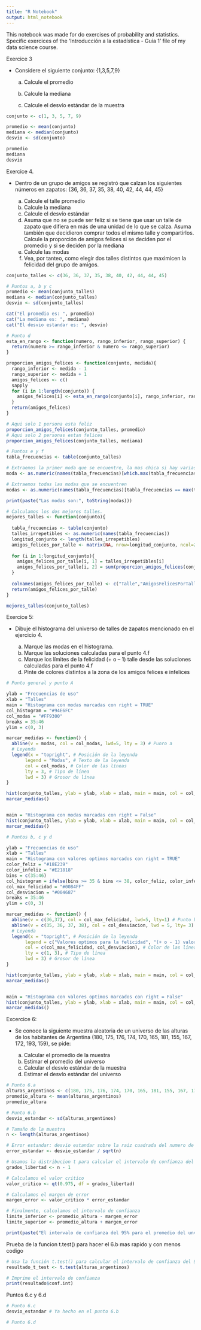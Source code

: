 ```yaml
---
title: "R Notebook"
output: html_notebook
---
```


This notebook was made for do exercises of probability and statistics. Specific exercices of the 'Introducción a la estadística - Guia 1' file of my data science course.

Exercice 3

-   Considere el siguiente conjunto: {1,3,5,7,9}

    a.  Calcule el promedio

    b.  Calcule la mediana

    c.  Calcule el desvío estándar de la muestra

```r
conjunto <- c(1, 3, 5, 7, 9)

promedio <- mean(conjunto)
mediana <- median(conjunto)
desvio <- sd(conjunto)

promedio
mediana
desvio
```

Exercice 4.

-   Dentro de un grupo de amigos se registró que calzan los siguientes números en zapatos: {36, 36, 37, 35, 38, 40, 42, 44, 44, 45}

    a.  Calcule el talle promedio
    b.  Calcule la mediana
    c.  Calcule el desvío estándar
    d.  Asuma que no se puede ser feliz si se tiene que usar un talle de zapato que difiera en más de una unidad de lo que se calza. Asuma también que decidieron comprar todos el mismo talle y compartirlos. Calcule la proporción de amigos felices si se deciden por el promedio y si se deciden por la mediana
    e.  Calcule las modas
    f.  Vea, por tanteo, como elegir dos talles distintos que maximicen la felicidad del grupo de amigos.

```r
conjunto_talles <- c(36, 36, 37, 35, 38, 40, 42, 44, 44, 45)

# Puntos a, b y c
promedio <- mean(conjunto_talles)
mediana <- median(conjunto_talles)
desvio <- sd(conjunto_talles)

cat("El promedio es: ", promedio)
cat("La mediana es: ", mediana)
cat("El desvio estandar es: ", desvio)

```

```r
# Punto d
esta_en_rango <- function(numero, rango_inferior, rango_superior) {
  return(numero >= rango_inferior & numero <= rango_superior)
}

proporcion_amigos_felices <- function(conjunto, medida){
  rango_inferior <- medida - 1
  rango_superior <- medida + 1
  amigos_felices <- c()
  sapply
  for (i in 1:length(conjunto)) {
    amigos_felices[i] <- esta_en_rango(conjunto[i], rango_inferior, rango_superior)
  }
  return(amigos_felices)
}

# Aqui solo 1 persona esta feliz
proporcion_amigos_felices(conjunto_talles, promedio) 
# Aqui solo 2 personas estan felices
proporcion_amigos_felices(conjunto_talles, mediana) 
```

```r
# Puntos e y f
tabla_frecuencias <- table(conjunto_talles)

# Extraemos la primer moda que se encuentre, la mas chica si hay varias
moda <- as.numeric(names(tabla_frecuencias)[which.max(tabla_frecuencias)])

# Extraemos todas las modas que se encuentren
modas <- as.numeric(names(tabla_frecuencias)[tabla_frecuencias == max(tabla_frecuencias)])

print(paste("Las modas son:", toString(modas)))

# Calculamos los dos mejores talles.
mejores_talles <- function(conjunto){
  
  tabla_frecuencias <- table(conjunto)
  talles_irrepetibles <- as.numeric(names(tabla_frecuencias))
  longitud_conjunto <- length(talles_irrepetibles)
  amigos_felices_por_talle <- matrix(NA, nrow=longitud_conjunto, ncol=2)
  
  for (i in 1:longitud_conjunto){
    amigos_felices_por_talle[i, 1] = talles_irrepetibles[i] 
    amigos_felices_por_talle[i, 2] = sum(proporcion_amigos_felices(conjunto, talles_irrepetibles[i]))
  }
  
  colnames(amigos_felices_por_talle) <- c("Talle","AmigosFelicesPorTalle")
  return(amigos_felices_por_talle)
}

mejores_talles(conjunto_talles)
```

Exercice 5:

-   Dibuje el histograma del universo de talles de zapatos mencionado en el ejercicio 4.

    a.  Marque las modas en el histograma.
    b.  Marque las soluciones calculadas para el punto 4.f
    c.  Marque los límites de la felicidad (+ o – 1) talle desde las soluciones calculadas para el punto 4.f
    d.  Pinte de colores distintos a la zona de los amigos felices e infelices

```r
# Punto general y punto A

ylab = "Frecuencias de uso"
xlab = "Talles"
main = "Histograma con modas marcadas con right = TRUE"
col_histogram = "#94E6FC"
col_modas = "#FF9300"
breaks = 35:46
ylim = c(0, 3)

marcar_medidas <- function() {
  abline(v = modas, col = col_modas, lwd=5, lty = 3) # Punro a
  # Leyenda
  legend(x = "topright", # Posición de la leyenda
       legend = "Modas", # Texto de la leyenda
       col = col_modas, # Color de las líneas
       lty = 3, # Tipo de línea
       lwd = 3) # Grosor de línea
}

hist(conjunto_talles, ylab = ylab, xlab = xlab, main = main, col = col_histogram, breaks = breaks, right = TRUE,ylim = ylim)
marcar_medidas()


main = "Histograma con modas marcadas con right = False"
hist(conjunto_talles, ylab = ylab, xlab = xlab, main = main, col = col_histogram, breaks = breaks, right = FALSE,ylim = ylim)
marcar_medidas()
```

```r
# Puntos b, c y d

ylab = "Frecuencias de uso"
xlab = "Talles"
main = "Histograma con valores optimos marcados con right = TRUE"
color_feliz = "#18E239"
color_infeliz = "#E21818"
bins = c(35:46)
col_histogram = ifelse(bins >= 35 & bins <= 38, color_feliz, color_infeliz)
col_max_felicidad = "#0084FF"
col_desviacion = "#004687"
breaks = 35:46
ylim = c(0, 3)

marcar_medidas <- function() {
  abline(v = c(36,37), col = col_max_felicidad, lwd=5, lty=1) # Punto b
  abline(v = c(35, 36, 37, 38), col = col_desviacion, lwd = 5, lty= 3) # Punto c
  # Leyenda
  legend(x = "topright", # Posición de la leyenda
       legend = c("Valores optimos para la felicidad", "(+ o - 1) valor optimo mas cecano"), # Texto de la leyenda
       col = c(col_max_felicidad, col_desviacion), # Color de las líneas
       lty = c(1, 3), # Tipo de línea
       lwd = 3) # Grosor de línea
}

hist(conjunto_talles, ylab = ylab, xlab = xlab, main = main, col = col_histogram, breaks = breaks, right = TRUE,ylim = ylim)
marcar_medidas()


main = "Histograma con valores optimos marcados con right = False"
hist(conjunto_talles, ylab = ylab, xlab = xlab, main = main, col = col_histogram, breaks = breaks, right = FALSE,ylim = ylim)
marcar_medidas()
```

Excercice 6:

-   Se conoce la siguiente muestra aleatoria de un universo de las alturas de los habitantes de Argentina (180, 175, 176, 174, 170, 165, 181, 155, 167, 172, 193, 159), se pide:

    a.  Calcular el promedio de la muestra
    b.  Estimar el promedio del universo
    c.  Calcular el desvío estándar de la muestra
    d.  Estimar el desvío estándar del universo

```r
# Punto 6.a
alturas_argentinos <- c(180, 175, 176, 174, 170, 165, 181, 155, 167, 172, 193, 159)
promedio_altura <- mean(alturas_argentinos)
promedio_altura 

# Punto 6.b
desvio_estandar <- sd(alturas_argentinos)

# Tamaño de la muestra
n <- length(alturas_argentinos)

# Error estandar: desvio estandar sobre la raiz cuadrada del numero de observaciones de la muestra
error_estandar <- desvio_estandar / sqrt(n)

# Usamos la distribucion t para calcular el intervalo de confianza del 95% ademas, usamos esta distribucion por la poca cantidad de observaciones en nuestra muestra. Los grados de libertad son n -1
grados_libertad <- n - 1

# Calculamos el valor critico
valor_critico <- qt(0.975, df = grados_libertad)

# Calculamos el margen de error
margen_error <- valor_critico * error_estandar

# Finalmente, calculamos el intervalo de confianza
limite_inferior <- promedio_altura - margen_error
limite_superior <- promedio_altura + margen_error

print(paste("El intervalo de confianza del 95% para el promedio del unverso esta entre", round(limite_inferior, 2), "y", round(limite_superior, 2)))
```

Prueba de la funcion t.test() para hacer el 6.b mas rapido y con menos codigo

```r
# Usa la función t.test() para calcular el intervalo de confianza del 95%
resultado_t_test <- t.test(alturas_argentinos)

# Imprime el intervalo de confianza
print(resultado$conf.int)
```

Puntos 6.c y 6.d

```r
# Punto 6.c
desvio_estandar # Ya hecho en el punto 6.b

# Punto 6.d
```
